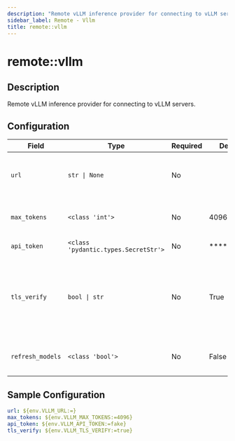 ```yaml
---
description: "Remote vLLM inference provider for connecting to vLLM servers."
sidebar_label: Remote - Vllm
title: remote::vllm
---
```


# remote::vllm

## Description

Remote vLLM inference provider for connecting to vLLM servers.

## Configuration

| Field | Type | Required | Default | Description |
|-------|------|----------|---------|-------------|
| `url` | `str \| None` | No |  | The URL for the vLLM model serving endpoint |
| `max_tokens` | `<class 'int'>` | No | 4096 | Maximum number of tokens to generate. |
| `api_token` | `<class 'pydantic.types.SecretStr'>` | No | ********** | The API token |
| `tls_verify` | `bool \| str` | No | True | Whether to verify TLS certificates. Can be a boolean or a path to a CA certificate file. |
| `refresh_models` | `<class 'bool'>` | No | False | Whether to refresh models periodically |

## Sample Configuration

```yaml
url: ${env.VLLM_URL:=}
max_tokens: ${env.VLLM_MAX_TOKENS:=4096}
api_token: ${env.VLLM_API_TOKEN:=fake}
tls_verify: ${env.VLLM_TLS_VERIFY:=true}
```
